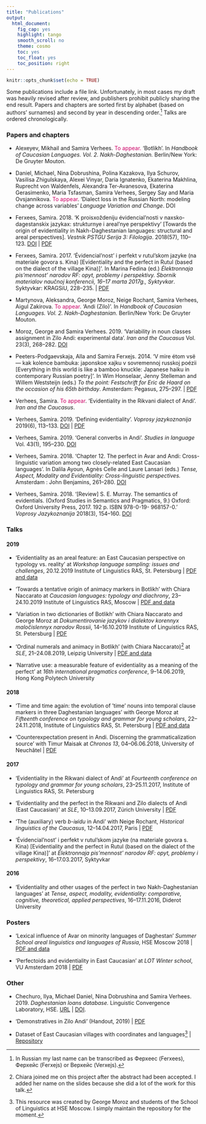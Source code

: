 ```yaml
---
title: "Publications"
output:
  html_document:
    fig_cap: yes
    highlight: tango
    smooth_scroll: no
    theme: cosmo
    toc: yes
    toc_float: yes
    toc_position: right
---
```


```r
knitr::opts_chunk$set(echo = TRUE)
```

Some publications include a file link. Unfortunately, in most cases my draft was heavily revised after review, and publishers prohibit publicly sharing the end result. Papers and chapters are sorted first by alphabet (based on authors' surnames) and second by year in descending order.[^1] Talks are ordered chronologically. 

[^1]: In Russian my last name can be transcribed as Ферхеес (Ferxees), Ферхейс (Ferxejs) or Верхейс (Verxejs).

### Papers and chapters

* Alexeyev, Mikhail and Samira Verhees. <span style="color: #CC0066;">To appear.</span> 'Botlikh'. In *Handbook of Caucasian Languages. Vol. 2. Nakh-Daghestanian.* Berlin/New York: De Gruyter Mouton.

* Daniel, Michael, Nina Dobrushina, Polina Kazakova, Ilya Schurov, Vasilisa Zhigulskaya, Alexei Vinyar, Daria Ignatenko, Ekaterina Makhlina, Ruprecht von Waldenfels, Alexandra Ter-Avanesova, Ekaterina Gerasimenko, Maria Tsfasman, Samira Verhees, Sergey Say and Maria Ovsjannikova. <span style="color: #CC0066;">To appear</span>. 'Dialect loss in the Russian North: modeling change across variables' *Language Variation and Change*. DOI

* Ferxees, Samira. 2018. 'K proisxoždeniju évidencial'nosti v naxsko-dagestanskix jazykax: strukturnye i areal'nye perspektivy' [Towards the origin of evidentiality in Nakh-Daghestanian languages: structural and areal perspectives]. *Vestnik PSTGU Serija 3: Filologija*. 2018(57), 110--123. [DOI](http://doi.org/10.15382/sturIII201857.110-123) | [PDF](http://periodical.pstgu.ru/en/pdf/article/6766)
* Ferxees, Samira. 2017. 'Évidencial'nost' i perfekt v rutul'skom jazyke (na materiale govora s. Kina) [Evidentiality and the perfect in Rutul (based on the dialect of the village Kina)]'. In Marina Fedina (ed.) *Élektronnaja pis'mennost' narodov RF: opyt, problemy i perspektivy. Sbornik materialov naučnoj konferencii, 16--17 marta 2017g., Syktyvkar*. Syktyvkar: KRAGSiU, 228--235. | [PDF](https://github.com/sverhees/site/blob/master/papers/Rutul_perfect_paper.pdf)

* Martynova, Aleksandra, George Moroz, Neige Rochant, Samira Verhees, Aigul Zakirova. <span style="color: #CC0066;">To appear</span>. 'Andi (Zilo)'. In *Handbook of Caucasian Languages. Vol. 2. Nakh-Daghestanian.* Berlin/New York: De Gruyter Mouton.

* Moroz, George and Samira Verhees. 2019. 'Variability in noun classes assignment in Zilo Andi: experimental data'. *Iran and the Caucasus* Vol. 23(3), 268--282. [DOI](https://doi.org/10.1163/1573384X-20190306)

* Peeters-Podgaevskaja, Alla and Samira Ferxejs. 2014. 'V mire étom vsë --- kak kolence bambuka: japonskoe xajku v sovremennoj russkoj poézii [Everything in this world is like a bamboo knuckle: Japanese haiku in contemporary Russian poetry]'. In Wim Honselaar, Jenny Stelleman and Willem Weststeijn (eds.) *To the point: Festschrift for Eric de Haard on the occasion of his 65th birthday*. Amsterdam: Pegasus, 275--297. | [PDF](https://pure.uva.nl/ws/files/2071110/164846_Xajku_in_Russische_poezie.pdf)

* Verhees, Samira. <span style="color: #CC0066;">To appear</span>. 'Evidentiality in the Rikvani dialect of Andi'. *Iran and the Caucasus*.
* Verhees, Samira. 2019. 'Defining evidentiality'. *Voprosy jazykoznanija* 2019(6), 113--133. [DOI](https://ras.jes.su/vopjaz/s0373658x0007549-2-1) | [PDF](https://github.com/sverhees/site/blob/master/papers/Defining_evidentiality_draft_version.pdf)
* Verhees, Samira. 2019. 'General converbs in Andi'. *Studies in language* Vol. 43(1), 195--230. [DOI](https://doi.org/10.1075/sl.18026.ver)
* Verhees, Samira. 2018. 'Chapter 12. The perfect in Avar and Andi: Cross-linguistic variation among two closely-related East Caucasian languages'. In Dalila Ayoun, Agnès Celle and Laure Lansari (eds.) *Tense, Aspect, Modality and Evidentiality: Cross-linguistic perspectives.* Amsterdam : John Benjamins, 261--280. [DOI](https://doi.org/10.1075/slcs.197.12ver)
* Verhees, Samira. 2018. '[Review] S. E. Murray. The semantics of evidentials. (Oxford Studies in Semantics and Pragmatics, 9.) Oxford: Oxford University Press, 2017. 192 p. ISBN 978-0-19- 968157-0.' *Voprosy Jazykoznanija* 2018(3), 154--160. [DOI](https://www.libnauka.ru/item.php?doi=10.7868/S0373658X1803008X)

### Talks

#### 2019

* 'Evidentiality as an areal feature: an East Caucasian perspective on typology vs. reality' at *Workshop language sampling: issues and challenges*, 20.12.2019 Institute of Linguistics RAS, St. Petersburg | [PDF and data](https://github.com/sverhees/2019_spbsampling)

* 'Towards a tentative origin of animacy markers in Botlikh' with Chiara Naccarato at *Caucasian languages: typology and diachrony*, 23--24.10.2019 Institute of Linguistics RAS, Moscow | [PDF and data](https://github.com/sverhees/2019_Animacy-origin)

* 'Variation in two dictionaries of Botlikh' with Chiara Naccarato and George Moroz at *Dokumentirovanie jazykov i dialektov korennyx maločislennyx narodov Rossii*, 14--16.10.2019 Institute of Linguistics RAS, St. Petersburg | [PDF](https://github.com/sverhees/site/blob/master/talks/2019_Botlikh_dictionaries.pdf)

* 'Ordinal numerals and animacy in Botlikh' (with Chiara Naccarato)[^2] at *SLE*, 21--24.08.2019, Leipzig University | [PDF and data](https://github.com/sverhees/2019sle_ordinals)

[^2]: Chiara joined me on this project after the abstract had been accepted. I added her name on the slides because she did a lot of the work for this talk.

* 'Narrative use: a measurable feature of evidentiality as a meaning of the perfect' at *16th international pragmatics conference*, 9--14.06.2019, Hong Kong Polytech University


#### 2018

* 'Time and time again: the evolution of 'time' nouns into temporal clause markers in three Daghestanian languages' with George Moroz at *Fifteenth conference on typology and grammar for young scholars*, 22--24.11.2018, Institute of Linguistics RAS, St. Petersburg | [PDF and data](https://github.com/sverhees/2018time)

* 'Counterexpectation present in Andi. Discerning the grammaticalization source' with Timur Maisak at *Chronos 13*, 04--06.06.2018, University of Neuchâtel | [PDF](https://www.academia.edu/36777985/Counterexpectation_Present_in_Andi)

#### 2017

* 'Evidentiality in the Rikwani dialect of Andi' at *Fourteenth conference on typology and grammar for young scholars*, 23--25.11.2017, Institute of Linguistics RAS, St. Petersburg

* 'Evidentiality and the perfect in the Rikwani and Zilo dialects of Andi (East Caucasian)' at *SLE*, 10--13.09.2017, Zürich University | [PDF](https://github.com/sverhees/SLE2017)

* 'The (auxiliary) verb *b-iʁidu* in Andi' with Neige Rochant, *Historical linguistics of the Caucasus*, 12--14.04.2017, Paris | [PDF](https://www.academia.edu/33113058/The_auxiliary_verb_b-i%CA%81idu_in_Andi_Historical_Linguistics_of_the_Caucasus_-_April_12-14_2017_)

* 'Évidencial'nost' i perfekt v rutul'skom jazyke (na materiale govora s. Kina) [Evidentiality and the perfect in Rutul (based on the dialect of the village Kina)]' at *Élektronnaja pis'mennost' narodov RF: opyt, problemy i perspektivy*, 16--17.03.2017, Syktyvkar

#### 2016

* 'Evidentiality and other usages of the perfect in two Nakh-Daghestanian languages' at *Tense, aspect, modality, evidentiality: comparative, cognitive, theoretical, applied perspectives*, 16--17.11.2016, Diderot University

### Posters

* 'Lexical influence of Avar on minority languages of Daghestan' *Summer School areal linguistics and languages of Russia*, HSE Moscow 2018 | [PDF and data](https://github.com/sverhees/2018_Areal_AvarInfluence)

* 'Perfectoids and evidentiality in East Caucasian' at *LOT Winter school*, VU Amsterdam 2018 | [PDF](https://github.com/sverhees/site/blob/master/other/Verhees_LOT2018_Areal_evidentiality_East_Caucasian.pdf)

### Other

* Chechuro, Ilya, Michael Daniel, Nina Dobrushina and Samira Verhees. 2019. *Daghestanian loans database.* Linguistic Convergence Laboratory, HSE. [URL](https://lingconlab.github.io/Dagloan_database/DL_database.html) | [DOI](https://zenodo.org/record/2616530).

* 'Demonstratives in Zilo Andi' (Handout, 2019) | [PDF](https://github.com/sverhees/site/blob/master/other/Zilo_demonstratives.pdf)

* Dataset of East Caucasian villages with coordinates and languages[^3] | [Repository](https://github.com/sverhees/master_villages)

[^3]: This resource was created by George Moroz and students of the School of Linguistics at HSE Moscow. I simply maintain the repository for the moment.
